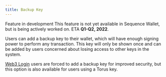 ```yaml
---
title: Backup Key
---
```


<Info> Feature in development
This feature is not yet available in Sequence Wallet, but is being actively worked on. 
ETA **Q1-Q2, 2022**.</Info>

Users can add a backup key to their wallet, which will have enough signing power to perform any transaction. This key will only be shown once and can be added by users concerned about losing access to other keys in the system.

[Web3 Login](web3-login) users are forced to add a backup key for improved security, but this option is also available for users using a Torus key.